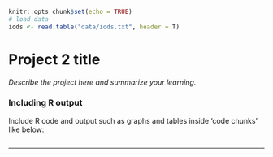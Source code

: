 
```r
knitr::opts_chunk$set(echo = TRUE)
# load data
iods <- read.table("data/iods.txt", header = T)
```

# Project 2 title

*Describe the project here and summarize your learning.*

### Including R output

Include R code and output such as graphs and tables inside 'code chunks' like below:  

```r

```

***

